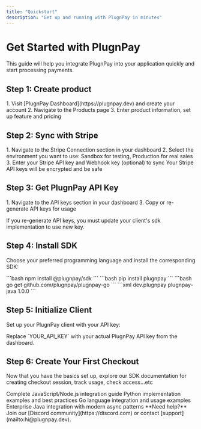 ```yaml
---
title: "Quickstart"
description: "Get up and running with PlugnPay in minutes"
---
```


# Get Started with PlugnPay

This guide will help you integrate PlugnPay into your application quickly and start processing payments.

## Step 1: Create product

<AccordionGroup>
  <Accordion icon="key" title="Create your PlugnPay account">
    1. Visit [PlugnPay Dashboard](https://plugnpay.dev) and create your account
    2. Navigate to the Products page
    3. Enter product information, set up feature and pricing
  </Accordion>
</AccordionGroup>


## Step 2: Sync with Stripe

<AccordionGroup>
  <Accordion icon="key" title="Syncing">
    1. Navigate to the Stripe Connection section in your dashboard
    2. Select the environment you want to use: Sandbox for testing, Production for real sales
    3. Enter your Stripe API key and Webhook key (optional) to sync
  </Accordion>
</AccordionGroup>
<Note>
  Your Stripe API keys will be encrypted and be safe
</Note>

## Step 3: Get PlugnPay API Key

<AccordionGroup>
  <Accordion icon="key" title="Get API key">
    1. Navigate to the API keys section in your dashboard
    3. Copy or re-generate API keys for usage
  </Accordion>
</AccordionGroup>

<Warning>

If you re-generate API keys, you must update your client's sdk implementation to use new key.

</Warning>

## Step 4: Install SDK

Choose your preferred programming language and install the corresponding SDK:

<AccordionGroup>
  <Accordion icon="code" title="JavaScript/Node.js">
    ```bash
    npm install @plugnpay/sdk
    ```
  </Accordion>
  <Accordion icon="code" title="Python">
    ```bash
    pip install plugnpay
    ```
  </Accordion>
  <Accordion icon="code" title="Go">
    ```bash
    go get github.com/plugnpay/plugnpay-go
    ```
  </Accordion>
  <Accordion icon="code" title="Java">
    ```xml
    <dependency>
        <groupId>dev.plugnpay</groupId>
        <artifactId>plugnpay-java</artifactId>
        <version>1.0.0</version>
    </dependency>
    ```
  </Accordion>
</AccordionGroup>

## Step 5: Initialize Client

Set up your PlugnPay client with your API key:

<Note>
  Replace `YOUR_API_KEY` with your actual PlugnPay API key from the dashboard.
</Note>

## Step 6: Create Your First Checkout

Now that you have the basics set up, explore our SDK documentation for creating checkout session, track usage, check access...etc

<CardGroup cols={2}>
  <Card title="JavaScript SDK" icon="js" href="/sdk/javascript">
    Complete JavaScript/Node.js integration guide
  </Card>

  <Card title="Python SDK" icon="python" href="/sdk/python">
    Python implementation examples and best practices
  </Card>

  <Card title="Go SDK" icon="golang" href="/sdk/go">
    Go language integration and usage examples
  </Card>

  <Card title="Java SDK" icon="java" href="/sdk/java">
    Enterprise Java integration with modern async patterns
  </Card>
</CardGroup>

<Tip>
  **Need help?** Join our [Discord community](https://discord.com) or contact [support](mailto:hi@plugnpay.dev).
</Tip>
